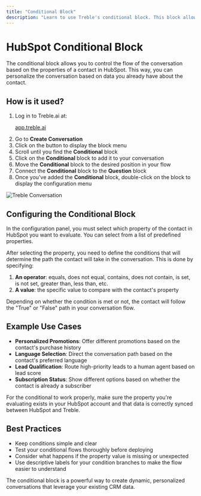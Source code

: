 ```yaml
---
title: "Conditional Block"
description: "Learn to use Treble's conditional block. This block allows you to change the flow of a conversation based on the contact's properties in HubSpot."
---
```


# HubSpot Conditional Block

The conditional block allows you to control the flow of the conversation based on the properties of a contact in HubSpot. This way, you can personalize the conversation based on data you already have about the contact.

## How is it used?

1. Log in to Treble.ai at: <a class="article-link" href="https://app.treble.ai"><p>app.treble.ai</p><Icon icon="arrow-up-right-from-square" iconType="solid" /></a>
2. Go to **Create Conversation**
3. Click on the <Icon icon="square-plus" iconType="solid" /> button to display the block menu
4. Scroll until you find the **Conditional** block
5. Click on the **Conditional** block to add it to your conversation
6. Move the **Conditional** block to the desired position in your flow
7. Connect the **Conditional** block to the **Question** block
8. Once you've added the **Conditional** block, double-click on the block to display the configuration menu

<img src="/images/conditional-1.gif" alt="Treble Conversation" />

## Configuring the Conditional Block

In the configuration panel, you must select which property of the contact in HubSpot you want to evaluate. You can select from a list of predefined properties.

After selecting the property, you need to define the conditions that will determine the path the contact will take in the conversation. This is done by specifying:

1. **An operator**: equals, does not equal, contains, does not contain, is set, is not set, greater than, less than, etc.
2. **A value**: the specific value to compare with the contact's property

Depending on whether the condition is met or not, the contact will follow the "True" or "False" path in your conversation flow.

## Example Use Cases

- **Personalized Promotions**: Offer different promotions based on the contact's purchase history
- **Language Selection**: Direct the conversation path based on the contact's preferred language
- **Lead Qualification**: Route high-priority leads to a human agent based on lead score
- **Subscription Status**: Show different options based on whether the contact is already a subscriber

<Warning>
  For the conditional to work properly, make sure the property you're evaluating exists in your HubSpot account and that data is correctly synced between HubSpot and Treble.
</Warning>

## Best Practices

- Keep conditions simple and clear
- Test your conditional flows thoroughly before deploying
- Consider what happens if the property value is missing or unexpected
- Use descriptive labels for your condition branches to make the flow easier to understand

The conditional block is a powerful way to create dynamic, personalized conversations that leverage your existing CRM data. 